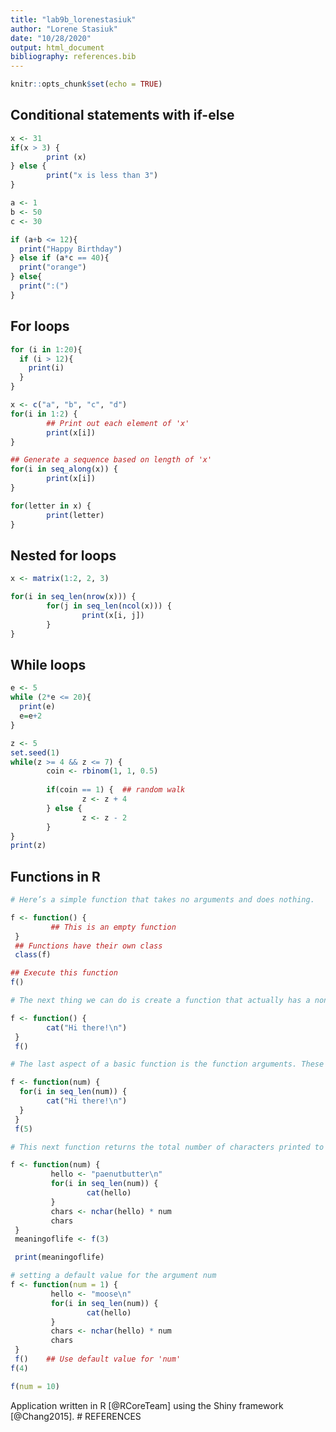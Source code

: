```yaml
---
title: "lab9b_lorenestasiuk"
author: "Lorene Stasiuk"
date: "10/28/2020"
output: html_document
bibliography: references.bib
---
```


```r
knitr::opts_chunk$set(echo = TRUE)
```

## Conditional statements with if-else
```r
x <- 31 
if(x > 3) {
        print (x)
} else {
        print("x is less than 3")
}

```

```r
a <- 1
b <- 50
c <- 30

if (a+b <= 12){
  print("Happy Birthday")
} else if (a*c == 40){
  print("orange")
} else{
  print(":(")
}
```

## For loops
```r
for (i in 1:20){
  if (i > 12){
    print(i)
  }
}
```

```r
x <- c("a", "b", "c", "d")
for(i in 1:2) {
        ## Print out each element of 'x'
        print(x[i])  
}
```

```r
## Generate a sequence based on length of 'x'
for(i in seq_along(x)) {   
        print(x[i])
}
```

```r
for(letter in x) {
        print(letter)
}
```

## Nested for loops
```r
x <- matrix(1:2, 2, 3)

for(i in seq_len(nrow(x))) {
        for(j in seq_len(ncol(x))) {
                print(x[i, j])
        }   
}
```

## While loops
```r
e <- 5
while (2*e <= 20){
  print(e)
  e=e+2
}
```

```r
z <- 5
set.seed(1)
while(z >= 4 && z <= 7) {
        coin <- rbinom(1, 1, 0.5)
        
        if(coin == 1) {  ## random walk
                z <- z + 4
        } else {
                z <- z - 2
        } 
}
print(z)
```

## Functions in R
```r
# Here’s a simple function that takes no arguments and does nothing.

f <- function() {
         ## This is an empty function
 }
 ## Functions have their own class
 class(f)  

## Execute this function
f()       
```

```r
# The next thing we can do is create a function that actually has a non-trivial function body.

f <- function() {
        cat("Hi there!\n")
 }
 f()
```
```r
# The last aspect of a basic function is the function arguments. These are the options that you can specify to the user that the user may explicity set. For this basic function, we can add an argument that determines how many times “Hello, world!” is printed to the console.

f <- function(num) {
  for(i in seq_len(num)) {
        cat("Hi there!\n")
  }
 }
 f(5)
```

```r
# This next function returns the total number of characters printed to the console.

f <- function(num) {
         hello <- "paenutbutter\n"
         for(i in seq_len(num)) {
                 cat(hello)
         }
         chars <- nchar(hello) * num
         chars
 }
 meaningoflife <- f(3)

 print(meaningoflife)
```
```r
# setting a default value for the argument num
f <- function(num = 1) {
         hello <- "moose\n"
         for(i in seq_len(num)) {
                 cat(hello)
         }
         chars <- nchar(hello) * num
         chars
 }
 f()    ## Use default value for 'num'
f(4)
```
```r
f(num = 10)

```
Application written in R [@RCoreTeam] using the Shiny framework [@Chang2015].
# REFERENCES